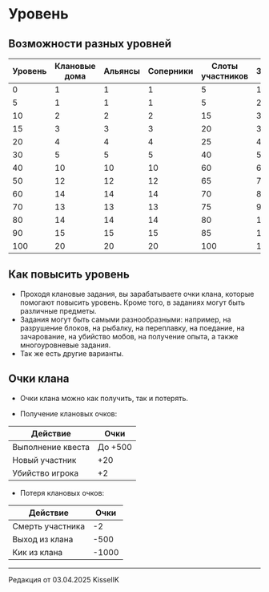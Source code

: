 # Уровень

## Возможности разных уровней

| Уровень | Клановые дома | Альянсы | Соперники | Слоты участников | Земли |
|---------|---------------|---------|-----------|------------------|-------|
| 0       | 1             | 1       | 1         | 5                | 1     |
| 5       | 1             | 1       | 1         | 5                | 2     |
| 10      | 2             | 2       | 2         | 15               | 3     |
| 15      | 3             | 3       | 3         | 20               | 3     |
| 20      | 4             | 4       | 4         | 25               | 4     |
| 30      | 5             | 5       | 5         | 40               | 5     |
| 40      | 10            | 10      | 10        | 60               | 6     |
| 50      | 12            | 12      | 12        | 65               | 7     |
| 60      | 14            | 14      | 14        | 70               | 8     |
| 70      | 13            | 13      | 13        | 75               | 9     |
| 80      | 14            | 14      | 14        | 80               | 10    |
| 90      | 15            | 15      | 15        | 85               | 12    |
| 100     | 20            | 20      | 20        | 100              | 15    |

## Как повысить уровень 

- Проходя клановые задания, вы зарабатываете очки клана, которые помогают повысить уровень. Кроме того, в заданиях могут быть различные предметы.
- Задания могут быть самыми разнообразными: например, на разрушение блоков, на рыбалку, на переплавку, на поедание, на зачарование, на убийство мобов, на получение опыта, а также многоуровневые задания.
- Так же есть другие варианты.

## Очки клана
- Очки клана можно как получить, так и потерять.

- Получение клановых очков:

| Действие          | Очки    | 
|-------------------|---------|
| Выполнение квеста | До +500 |
| Новый участник    | +20     |
| Убийство игрока   | +2      |

- Потеря клановых очков:

| Действие         | Очки  | 
|------------------|-------|
| Смерть участника | -2    |
| Выход из клана   | -500  |
| Кик из клана     | -1000 |

--------

<Badge bgColor="#ffad47" textColor="#000000">Редакция от 03.04.2025</Badge> <Badge bgColor="#88bfbd" textColor="#000000">KisselIK</Badge>

